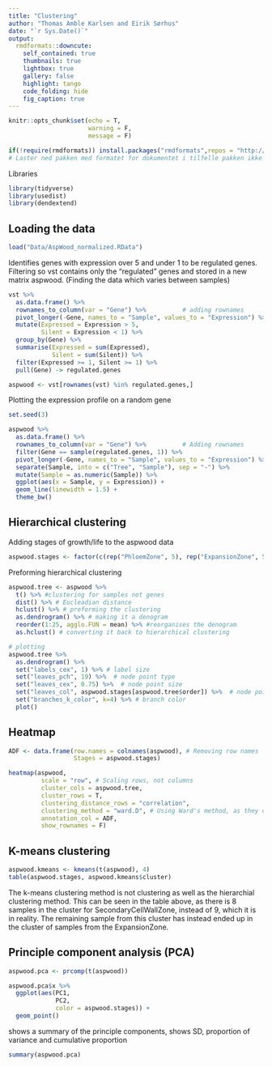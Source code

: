 ```yaml
---
title: "Clustering"
author: "Thomas Amble Karlsen and Eirik Sørhus"
date: "`r Sys.Date()`"
output: 
  rmdformats::downcute:
    self_contained: true
    thumbnails: true
    lightbox: true
    gallery: false
    highlight: tango
    code_folding: hide
    fig_caption: true
---
```


```r
knitr::opts_chunk$set(echo = T, 
                      warning = F, 
                      message = F)
```

```r
if(!require(rmdformats)) install.packages("rmdformats",repos = "http://cran.us.r-project.org")
# Laster ned pakken med formatet for dokumentet i tilfelle pakken ikke allerede er installert
```

Libraries
```r
library(tidyverse)
library(usedist)
library(dendextend)
```

## Loading the data
```r
load("Data/AspWood_normalized.RData")
```

Identifies genes with expression over 5 and under 1 to be regulated genes. Filtering so vst contains only the "regulated" genes and stored in a new matrix aspwood. (Finding the data which varies between samples)
```r
vst %>% 
  as.data.frame() %>% 
  rownames_to_column(var = "Gene") %>%          # adding rownames
  pivot_longer(-Gene, names_to = "Sample", values_to = "Expression") %>% 
  mutate(Expressed = Expression > 5,
         Silent = Expression < 1) %>%
  group_by(Gene) %>% 
  summarise(Expressed = sum(Expressed),
            Silent = sum(Silent)) %>% 
  filter(Expressed >= 1, Silent >= 1) %>% 
  pull(Gene) -> regulated.genes

aspwood <- vst[rownames(vst) %in% regulated.genes,]
```


Plotting the expression profile on a random gene
```r
set.seed(3)

aspwood %>% 
  as.data.frame() %>% 
  rownames_to_column(var = "Gene") %>%          # Adding rownames
  filter(Gene == sample(regulated.genes, 1)) %>% 
  pivot_longer(-Gene, names_to = "Sample", values_to = "Expression") %>% 
  separate(Sample, into = c("Tree", "Sample"), sep = "-") %>% 
  mutate(Sample = as.numeric(Sample)) %>% 
  ggplot(aes(x = Sample, y = Expression)) +
  geom_line(linewidth = 1.5) +
  theme_bw()
```


## Hierarchical clustering
Adding stages of growth/life to the aspwood data
```r
aspwood.stages <- factor(c(rep("PhloemZone", 5), rep("ExpansionZone", 5), rep("SecondaryCellWallZone", 9), rep("LignificationZone", 6)))
```

Preforming hierarchical clustering
```r
aspwood.tree <- aspwood %>% 
  t() %>% #clustering for samples not genes
  dist() %>% # Eucleadian distance
  hclust() %>% # preforming the clustering
  as.dendrogram() %>% # making it a denogram
  reorder(1:25, agglo.FUN = mean) %>% #reorganises the denogram
  as.hclust() # converting it back to hierarchical clustering

# plotting
aspwood.tree %>% 
  as.dendrogram() %>% 
  set("labels_cex", 1) %>% # label size
  set("leaves_pch", 19) %>%  # node point type
  set("leaves_cex", 0.75) %>%  # node point size
  set("leaves_col", aspwood.stages[aspwood.tree$order]) %>%  # node point color
  set("branches_k_color", k=4) %>% # branch color
  plot()
```

## Heatmap

```r
ADF <- data.frame(row.names = colnames(aspwood), # Removing row names
                  Stages = aspwood.stages)

heatmap(aspwood,
         scale = "row", # Scaling rows, not columns
         cluster_cols = aspwood.tree,
         cluster_rows = T,
         clustering_distance_rows = "correlation", 
         clustering_method = "ward.D", # Using Ward's method, as they did in the paper
         annotation_col = ADF,
         show_rownames = F)
```

## K-means clustering
```r
aspwood.kmeans <- kmeans(t(aspwood), 4)
table(aspwood.stages, aspwood.kmeans$cluster)
```
The k-means clustering method is not clustering as well as the hierarchial clustering method. This can be seen in the table above, as there is 8 samples in the cluster for SecondaryCellWallZone, instead of 9, which it is in reality. The remaining sample from this cluster has instead ended up in the cluster of samples from the ExpansionZone.


## Principle component analysis (PCA)
```r
aspwood.pca <- prcomp(t(aspwood))
```

```r
aspwood.pca$x %>% 
  ggplot(aes(PC1,
             PC2,
             color = aspwood.stages)) +
  geom_point()
```

shows a summary of the principle components, shows SD, proportion of variance and cumulative proportion
```r
summary(aspwood.pca)
```
